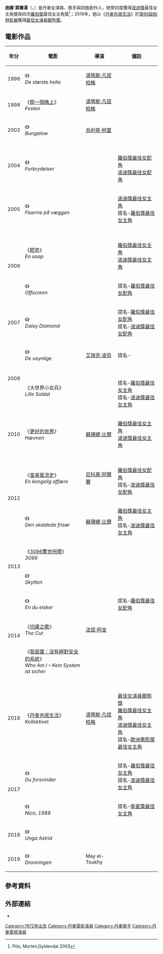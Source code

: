 {{noteTA
|T=zh-cn:特里内·迪霍尔姆; zh-hk:崔娜·蒂虹; zh-tw:曲娜·第爾漢;
|G1=Show
|G2=Movie
|1=zh-cn:特里内; zh-hk:崔娜; zh-tw:曲娜;
|2=zh-cn:迪霍尔姆; zh-hk:蒂虹; zh-tw:第爾漢;
|3=zh-cn:特里内·迪霍尔姆; zh-hk:崔娜·蒂虹; zh-tw:曲娜·第爾漢;
}}
{{Infobox person
| name  = 曲娜·第爾漢<br/>Trine Dyrholm
| image = Trine Dyrholm Berlinale 2014.jpg
| imagesize = 
| caption = 
| birth_date = {{birth date and age|1972|4|15}}
| birth_place = {{DEN}}[[欧登塞|奧登斯]]
| nationality = {{DEN}}
| years_active = 1982 - 现在
| occupation = 演員、歌手、詞曲創作人
| spouse = 
}}

'''曲娜·第爾漢'''（{{lang-da|Trine Dyrholm}}，{{bd|1972年|4月15日|catIdx=D}}）是丹麥女演員、歌手與詞曲創作人，她曾四度獲得[[波迪獎|波迪獎]]最佳女主角獎與四次[[羅伯獎|羅伯獎]]最佳女主角獎<ref name="piils">Piils, Morten{{cite web |url=http://dnfx.dfi.dk/pls/dnf/pwt.page_setup?p_pagename=dnfnavn&p_parmlist=navneid=1262 |title=Trine Dyrholm - Danmark Nationalfilmografi |format= |work=Danske Filmskuespillere |accessdate=2008-08-03 |deadurl=yes |archiveurl=https://web.archive.org/web/20080506215351/http://dnfx.dfi.dk/pls/dnf/pwt.page_setup?p_pagename=dnfnavn&p_parmlist=navneid=1262 |archivedate=2008-05-06 }},Gyldendal 2003</ref>；2016年，她以《[[丹麥共居生活|丹麥共居生活]]》於[[第66屆柏林影展|第66屆柏林影展]]獲得[[最佳女演員銀熊獎|最佳女演員銀熊獎]]。

== 電影作品 ==
{| class="wikitable"
|-
! 年分
! 電影
! 導演
! 備註
|-
| 1996
| 《{{link-en|最偉大的英雄|The Biggest Heroesr}}》<br>''De største helte''
| [[湯瑪斯·凡提柏格|湯瑪斯·凡提柏格]]
| 
|-
| 1998
| 《[[那一個晚上|那一個晚上]]》<br>''Festen''
| [[湯瑪斯·凡提柏格|湯瑪斯·凡提柏格]]
| {{small|([[第51屆坎城影展|第51屆坎城影展]]正式競賽片)}}
|-
| 2002
| 《{{link-da|平頂房 (電影)|Bungalow (film)|平頂房}}》<br>''Bungalow''
| [[烏利胥·柯雷|烏利胥·柯雷]]
| 
|-
| 2004
| 《{{link-da|愛在你手心|Forbrydelser}}》<br>''Forbrydelser''
| {{link-da|安妮特·K·歐森|Annette K. Olesen}}
| {{small|([[第54屆柏林影展|第54屆柏林影展]]正式競賽片)}}<br>[[羅伯獎|羅伯獎最佳女配角]]<br>[[波迪獎|波迪獎最佳女配角]]
|-
| 2005
| 《{{link-da|針孔正義|Fluerne på væggen}}》<br>''Fluerne på væggen''
| {{link-da|亞克·森德葛琳|Åke Sandgren}}
| [[波迪獎|波迪獎最佳女主角]]<br>提名-[[羅伯獎|羅伯獎最佳女主角]]
|-
| rowspan="2"|2006
| 《[[肥皂_(電影)|肥皂]]》<br>''En soap''
| {{link-da|佩妮萊·費雪·克里斯藤森|Pernille Fischer Christensen}}
| {{small|([[第56届柏林国际电影节|第56屆柏林影展]]正式競賽片)}}<br>[[羅伯獎|羅伯獎最佳女主角]]<br>[[波迪獎|波迪獎最佳女主角]]
|-
| 《{{link-da|錄他媽的影|Offscreen}}》<br>''Offscreen''
| {{link-da|克里斯多夫·波伊|Christoffer Boe}}
| 提名-[[羅伯獎|羅伯獎最佳女配角]]
|-
| 2007
| 《{{link-da|黛西之鉆|Daisy Diamond}}》<br>''Daisy Diamond''
| {{link-da|西蒙·斯塔何|Simon Staho}}
| 提名-[[羅伯獎|羅伯獎最佳女配角]]<br>提名-[[波迪獎|波迪獎最佳女配角]]
|-
| rowspan="2"|2008
| 《{{link-no|心靈暗湧|De usynlige}}》<br>''De usynlige''
| [[艾瑞克·波貝|艾瑞克·波貝]]
| 提名-{{link-no|安曼達獎|Amandaprisen|安曼達獎最佳女主角}}
|-
| 《大世界小女兵》<br>''Lille Soldat''
| {{link-da|安妮特·K·歐森|Annette K. Olesen}}
| {{small|([[第59屆柏林影展|第59屆柏林影展]]正式競賽片)}}<br>提名-[[羅伯獎|羅伯獎最佳女主角]]<br>提名-[[波迪獎|波迪獎最佳女主角]]
|-
| 2010
| 《[[更好的世界|更好的世界]]》<br>''Hævnen''
| [[蘇珊娜·比爾|蘇珊娜·比爾]]
| [[羅伯獎|羅伯獎最佳女主角]]<br>[[波迪獎|波迪獎最佳女主角]]
|-
| rowspan="2"|2012
| 《[[皇家風流史|皇家風流史]]》<br>''En kongelig affære''
| [[尼科萊·阿爾賽|尼科萊·阿爾賽]]
| {{small|([[第62屆柏林電影節|第62屆柏林影展]]正式競賽片)}}<br>[[羅伯獎|羅伯獎最佳女配角]]<br>提名-[[波迪獎|波迪獎最佳女配角]]
|-
| 《{{link-en|愛情摩天輪 (2012年電影)|Love Is All You Need|愛情摩天輪}}》<br>''Den skaldede frisør''
| [[蘇珊娜·比爾|蘇珊娜·比爾]]
| [[羅伯獎|羅伯獎最佳女主角]]<br>提名-[[波迪獎|波迪獎最佳女主角]]
|-
| rowspan="2"|2013
| 《[[3096驚世拐帶|3096驚世拐帶]]》<br>''3096''
| {{link-de|莎莉·賀文|Sherry Hormann}}
| 
|-
| 《{{link-en|射手 (2013年電影)|The Shooter (2013 film)|射手}}》<br>''Skytten''
| {{link-da|安妮特·K·歐森|Annette K. Olesen}}
| 
|-
| rowspan="3"|2014
| 《{{link-en|最靠近心的距離|Someone You Love}}》<br>''En du elsker''
| {{link-da|佩妮萊·費雪·克里斯藤森|Pernille Fischer Christensen}}
| 提名-[[羅伯獎|羅伯獎最佳女配角]]
|-
| 《[[切膚之歌|切膚之歌]]》<br>''The Cut''
| [[法提·阿金|法提·阿金]]
| {{small|([[第71屆威尼斯影展|第71屆威尼斯影展]]正式競賽片)}}
|-
| 《[[我是誰：沒有絕對安全的系統|我是誰：沒有絕對安全的系統]]》<br>''Who Am I – Kein System ist sicher''
| {{de-link|巴伦·博·欧达尔|Baran bo Odar}}
| 
|-
| 2016
| 《[[丹麥共居生活|丹麥共居生活]]》<br>''Kollektivet''
| [[湯瑪斯·凡提柏格|湯瑪斯·凡提柏格]]
| {{small|([[第66屆柏林影展|第66屆柏林影展]]正式競賽片)}}<br>[[最佳女演員銀熊獎|最佳女演員銀熊獎]]<br>[[羅伯獎|羅伯獎最佳女主角]]<br>[[波迪獎|波迪獎最佳女主角]]<br>提名-[[歐洲電影獎最佳女主角|歐洲電影獎最佳女主角]]
|-
| rowspan="2"|2017
| 《{{link-en|消失的你|You Disappear}}》<br>''Du forsvinder''
| {{link-en|彼得·薛諾·法格|Peter Schønau Fog}}
| 提名-[[羅伯獎|羅伯獎最佳女主角]]<br>提名-[[波迪獎|波迪獎最佳女主角]]
|-
| 《{{link-en|Nico，地下絲絨之後|Nico, 1988}}》<br>''Nico, 1988''
| {{link-it|蘇珊娜·尼契爾利|Susanna Nicchiarelli}}
| 提名-[[衛星獎最佳女主角|衛星獎最佳女主角]]
|-
| 2018
| 《{{link-en|當幸福提早來|Becoming Astrid}}》<br>''Unga Astrid''
| {{link-da|佩妮萊·費雪·克里斯藤森|Pernille Fischer Christensen}}
| 
|-
| 2019
| 《{{link-en|烈火偷情|Queen of Hearts (2019 film)}}》<br>''Dronningen''
| May el-Toukhy
| 
|}

==參考資料==
{{Reflist}}

==外部連結==
*{{IMDb name|0245988}}
{{柏林影展最佳女演員銀熊獎}}
{{DEFAULTSORT:Dyrholm, Trine}}
[[Category:1972年出生|Category:1972年出生]]
[[Category:丹麥電影演員|Category:丹麥電影演員]]
[[Category:丹麥歌手|Category:丹麥歌手]]
[[Category:丹麥電視演員|Category:丹麥電視演員]]